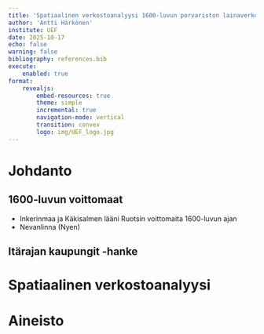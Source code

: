 ```yaml
---
title: 'Spatiaalinen verkostoanalyysi 1600-luvun porvariston lainaverkostojen tutkimuksessa'
author: 'Antti Härkönen'
institute: UEF
date: 2025-10-17
echo: false
warning: false
bibliography: references.bib
execute:
    enabled: true
format: 
    revealjs:
        embed-resources: true
        theme: simple
        incremental: true
        navigation-mode: vertical
        transition: convex
        logo: img/UEF_logo.jpg
---
```


# Johdanto

## 1600-luvun voittomaat
- Inkerinmaa ja Käkisalmen lääni Ruotsin voittomaita 1600-luvun ajan
- Nevanlinna (Nyen)

## Itärajan kaupungit -hanke

# Spatiaalinen verkostoanalyysi

## 

# Aineisto

## 